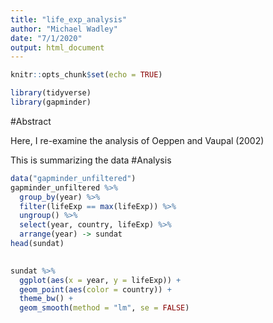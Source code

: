 ```yaml
---
title: "life_exp_analysis"
author: "Michael Wadley"
date: "7/1/2020"
output: html_document
---
```


```r
knitr::opts_chunk$set(echo = TRUE)
```

```r
library(tidyverse)
library(gapminder)
```

#Abstract

Here, I re-examine the analysis of Oeppen and Vaupal (2002)

This is summarizing the data
#Analysis
```r
data("gapminder_unfiltered")
gapminder_unfiltered %>%
  group_by(year) %>%
  filter(lifeExp == max(lifeExp)) %>%
  ungroup() %>%
  select(year, country, lifeExp) %>%
  arrange(year) -> sundat
head(sundat)
  
```

```r
sundat %>%
  ggplot(aes(x = year, y = lifeExp)) +
  geom_point(aes(color = country)) +
  theme_bw() +
  geom_smooth(method = "lm", se = FALSE)
```


